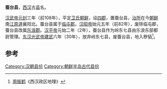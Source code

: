 '''蚕台县'''，[[西汉|西汉]]古[[县|县]]名。

[[汉武帝|汉武帝]][[元封_(西汉)|元封]]三年（前108年），平定[[卫氏朝鲜|卫氏朝鲜]]，设[[汉四郡|四郡]]，置蚕台县，[[治所|治所]]在今[[朝鲜|朝鲜]]南[[江原道|江原道]]襄阳北。蚕台县属于[[临屯郡|临屯郡]]。[[汉昭帝|汉昭帝]]始元五年（前82年），废除临屯郡，蚕台县改属[[乐浪郡|乐浪郡]]。[[汉平帝|汉平帝]]元始二年（2年），蚕台县作为岭东七县由乐浪东部都尉管理。[[东汉|东汉]][[刘秀|光武帝]][[建武_(东汉)|建武]]六年（30年），放弃岭东七县，废蚕台县，地入秽貊<ref>[[周振鹤|周振鹤]]《西汉政区地理》</ref>。

==参考==
{{reflist}}
{{汉朝行政区划小作品}}
{{DEFAULTSORT:C}}
[[Category:汉朝县份|Category:汉朝县份]]
[[Category:朝鲜半岛古代县份|Category:朝鲜半岛古代县份]]